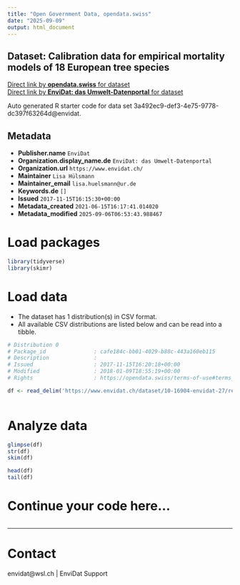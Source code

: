 ```yaml
---
title: "Open Government Data, opendata.swiss"
date: "2025-09-09"
output: html_document
---
```


## Dataset: Calibration data for empirical mortality models of 18 European tree species



[Direct link by **opendata.swiss** for dataset](https://opendata.swiss/de/dataset/calibration-data-for-empirical-mortality-models-of-18-european-tree-species)<br>
[Direct link by **EnviDat: das Umwelt-Datenportal** for dataset](https://www.envidat.ch/#/metadata/10-16904-envidat-27)

Auto generated R starter code for data set 3a492ec9-def3-4e75-9778-dc397f63264d@envidat.

## Metadata

- **Publisher.name** `EnviDat`
- **Organization.display_name.de** `EnviDat: das Umwelt-Datenportal`
- **Organization.url** `https://www.envidat.ch/`
- **Maintainer** `Lisa Hülsmann`
- **Maintainer_email** `lisa.huelsmann@ur.de`
- **Keywords.de** `[]`
- **Issued** `2017-11-15T16:15:30+00:00`
- **Metadata_created** `2021-06-15T16:17:41.014020`
- **Metadata_modified** `2025-09-06T06:53:43.988467`


# Load packages

```r

library(tidyverse)
library(skimr)

```

# Load data

-   The dataset has 1 distribution(s) in CSV format.
-   All available CSV distributions are listed below and can be read into a tibble.

```r

# Distribution 0
# Package_id               : cafe184c-bb01-4029-b88c-443a160eb115
# Description              : 
# Issued                   : 2017-11-15T16:20:18+00:00
# Modified                 : 2018-01-09T18:55:19+00:00
# Rights                   : https://opendata.swiss/terms-of-use#terms_by

df <- read_delim('https://www.envidat.ch/dataset/10-16904-envidat-27/resource/2a82fbff-34f5-4464-a7d4-664ef43a1303')



```

# Analyze data

```r

glimpse(df)
str(df)
skim(df)

head(df)
tail(df)

```

# Continue your code here...

```r

```

------------------------------------------------------------------------

# Contact

envidat@wsl.ch | EnviDat Support

